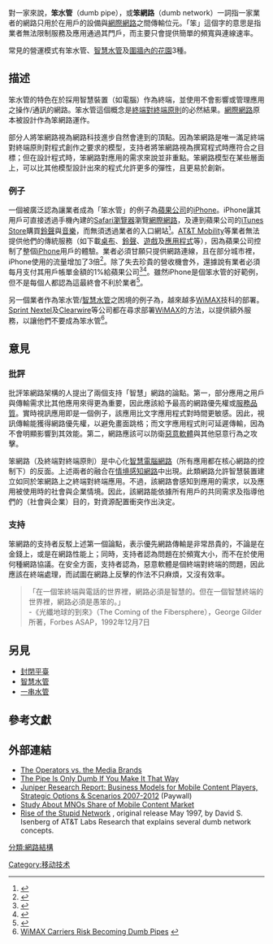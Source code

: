 {{roughtranslation|time=2017-12-21T12:49:16+00:00}}
{{TA
|G1=IT
}}
對一家{{le|行動通訊業者|Mobile network operator}}來說，'''笨水管'''（dumb pipe），或'''笨網路'''（dumb network）一詞指一家業者的網路只用於在用戶的設備與[[網際網路|網際網路]]之間傳輸位元。「笨」這個字的意思是指業者無法限制服務及應用通過其門戶，而主要只會提供簡單的頻寬與連線速率。

{{le|行動通訊業者|Mobile network operator}}常見的營運模式有笨水管、[[智慧水管|智慧水管]]及[[封閉平臺|圍牆內的花園]]3種。

==描述==

笨水管的特色在於採用智慧裝置（如電腦）作為終端，並使用不會影響或管理應用之操作/通訊的網路。笨水管這個概念是[[終端對終端原則|終端對終端原則]]的必然結果。[[網際網路|網際網路]]原本被設計作為笨網路運作。

部分人將笨網路視為網路科技進步自然會達到的頂點。因為笨網路是唯一滿足終端對終端原則對程式創作之要求的模型，支持者將笨網路視為撰寫程式時應符合之目標；但在設計程式時，笨網路對應用的需求來說並非重點。笨網路模型在某些層面上，可以比其他模型設計出來的程式允許更多的彈性，且更易於創新。

===例子===
一個被廣泛認為讓業者成為「笨水管」的例子為[[蘋果公司|蘋果公司]]的[[iPhone|iPhone]]。iPhone讓其用戶可直接透過手機內建的[[Safari|Safari]][[瀏覽器|瀏覽器]]瀏覽[[網際網路|網際網路]]，及連到蘋果公司的[[iTunes_Store|iTunes Store]]購買[[鈴聲|鈴聲]]與[[手機音樂|音樂]]，而無須透過業者的入口網站<ref>{{Cite web |url=http://www.engadget.com/2007/09/05/apple-adds-iphone-ringtones-to-itunes/ |title=Apple adds iPhone ringtones to iTunes |access-date=2015-07-24 |archive-date=2016-03-25 |archive-url=https://web.archive.org/web/20160325223551/http://www.engadget.com/2007/09/05/apple-adds-iphone-ringtones-to-itunes/ |dead-url=no }}</ref>。[[AT&T_Mobility|AT&T Mobility]]等業者無法提供他們的傳統服務（如下載[[桌布|桌布]]、[[鈴聲|鈴聲]]、[[手機遊戲|遊戲]]及[[行動應用程式|應用程式]]等），因為蘋果公司控制了整個[[iPhone|iPhone]]用戶的體驗。業者必須甘願只提供網路連線，且在部分城市裡，iPhone使用的流量增加了3倍<ref>{{Cite web |url=http://www.shaiberger.com/?p=52 |title=iPhone Triples AT&T's Data Traffic |access-date=2015-07-24 |archive-url=https://web.archive.org/web/20080415075224/http://www.shaiberger.com/?p=52 |archive-date=2008-04-15 |dead-url=yes }}</ref>。除了失去珍貴的營收機會外，還據說有業者必須每月支付其用戶帳單金額的1%給蘋果公司<ref>{{Cite web |url=http://blogs.ft.com/techblog/2007/08/apples-european.html |title=Apple's European iPhone Deals |access-date=2015-07-24 |archive-date=2007-11-11 |archive-url=https://web.archive.org/web/20071111195919/http://blogs.ft.com/techblog/2007/08/apples-european.html |dead-url=no }}</ref><ref>{{Cite web |url=http://www.pcmag.com/article2/0,2704,2185225,00.asp |title=Inside Apple: An iPhone Invasion |access-date=2015-07-24 |archive-date=2007-11-21 |archive-url=https://web.archive.org/web/20071121075148/http://www.pcmag.com/article2/0%2C2704%2C2185225%2C00.asp |dead-url=no }}</ref>。雖然iPhone是個笨水管的好範例，但不是每個人都認為這最終會不利於業者<ref>{{Cite web |url=http://www.wired.com/gadgets/wireless/magazine/16-02/ff_iphone?currentPage=all |title=Wired: How the iPhone Blew Up the Wireless Industry |access-date=2015-07-24 |archive-date=2008-12-23 |archive-url=https://web.archive.org/web/20081223160607/http://www.wired.com/gadgets/wireless/magazine/16-02/ff_iphone?currentPage=all |dead-url=no }}</ref>。

另一個業者作為笨水管/[[智慧水管|智慧水管]]之困境的例子為，越來越多[[WiMAX|WiMAX]]技科的部署。[[Sprint_Nextel|Sprint Nextel]]及[[Clearwire|Clearwire]]等公司都在尋求部署[[WiMAX|WiMAX]]的方法，以提供額外服務，以讓他們不要成為笨水管<ref>[http://www.fiercebroadbandwireless.com/story/analysys-wimax-carriers-risk-becoming-dumb-pipes/2007-07-16 WiMAX Carriers Risk Becoming Dumb Pipes] {{webarchive|url=https://web.archive.org/web/20080719131129/http://www.fiercebroadbandwireless.com/story/analysys-wimax-carriers-risk-becoming-dumb-pipes/2007-07-16 |date=2008-07-19 }}</ref>。

==意見==

===批評===

批評笨網路架構的人提出了兩個支持「智慧」網路的論點。第一，部分應用之用戶與傳輸需求比其他應用來得更為重要，因此應該給予最高的網路優先權或[[服務品質|服務品質]]。實時視訊應用即是一個例子，該應用比文字應用程式對時間更敏感。因此，視訊傳輸能獲得網路優先權，以避免畫面跳格；而文字應用程式則可延遲傳輸，因為不會明顯影響到其效能。第二，網路應該可以防衛[[惡意軟體|惡意軟體]]與其他惡意行為之攻擊。

笨網路（及終端對終端原則）是中心化[[智慧電腦網路|智慧電腦網路]]（所有應用都在核心網路的控制下）的反面。上述兩者的融合在[[情境感知網路|情境感知網路]]中出現。此類網路允許智慧裝置建立如同於笨網路上之終端對終端應用。不過，該網路會感知到應用的需求，以及應用被使用時的社會與企業情境。因此，該網路能依據所有用戶的共同需求及指導他們的（社會與企業）目的，對資源配置衝突作出決定。

===支持===

笨網路的支持者反駁上述第一個論點，表示優先網路傳輸是非常昂貴的，不論是在金錢上，或是在網路性能上；同時，支持者認為問題在於頻寬大小，而不在於使用何種網路協議。在安全方面，支持者認為，惡意軟體是個終端對終端的問題，因此應該在終端處理，而試圖在網路上反擊的作法不只麻煩，又沒有效率。

<blockquote>「在一個笨終端與電話的世界裡，網路必須是智慧的。但在一個智慧終端的世界裡，網路必須是愚笨的。」<br>-《光纖地球的到來》（The Coming of the Fibersphere），George Gilder所著，Forbes ASAP，1992年12月7日</blockquote>
==另見==
* [[封閉平臺|封閉平臺]]
* [[智慧水管|智慧水管]]
* [[一串水管|一串水管]]

==參考文獻==
{{Reflist}}

==外部連結==
* [http://gigaom.com/2008/01/13/the-operators-vs-the-media-brands/ The Operators vs. the Media Brands] {{Wayback|url=http://gigaom.com/2008/01/13/the-operators-vs-the-media-brands/ |date=20150329095658 }}
* [http://mobhappy.com/blog1/2008/01/14/the-pipe-is-only-dumb-if-you-make-it-that-way/ The Pipe Is Only Dumb If You Make It That Way] {{Wayback|url=http://mobhappy.com/blog1/2008/01/14/the-pipe-is-only-dumb-if-you-make-it-that-way/ |date=20160321151014 }}
* [http://www.juniperresearch.com/shop/viewreport.php?id=91 Juniper Research Report: Business Models for Mobile Content Players, Strategic Options & Scenarios 2007-2012] {{Wayback|url=http://www.juniperresearch.com/shop/viewreport.php?id=91 |date=20091231223425 }} (Paywall)
* [https://web.archive.org/web/20100412073850/http://news.soft32.com/juniper-research%E2%80%99s-study-about-mnos-share-of-mobile-content-market-by-2012_5106.html Study About MNOs Share of Mobile Content Market]
* [http://www.hyperorg.com/misc/stupidnet.html Rise of the Stupid Network] {{Wayback|url=http://www.hyperorg.com/misc/stupidnet.html |date=20210425124757 }}, original release May 1997, by David S. Isenberg of AT&T Labs Research that explains several dumb network concepts.

[[Category:移动技术|Category:移动技术]]
[[分類:網路結構|分類:網路結構]]